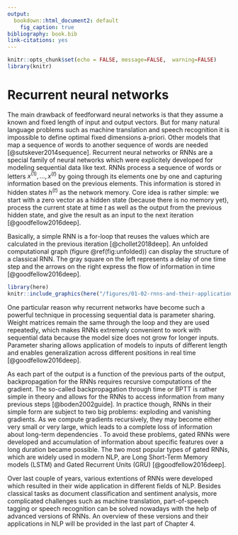 ```yaml
---
output:
  bookdown::html_document2: default
    fig_caption: true
bibliography: book.bib
link-citations: yes
---
```


```r
knitr::opts_chunk$set(echo = FALSE, message=FALSE,  warning=FALSE)
library(knitr)
```

# Recurrent neural networks

The main drawback of feedforward neural networks is that they assume a known and fixed length of input and output vectors. But for many natural language problems such as machine translation and speech recognition it is impossible to define optimal fixed dimensions a-priori. Other models that map a sequence of words to another sequence of words are needed [@sutskever2014sequence]. Recurrent neural networks or RNNs are a special family of neural networks which were explicitely developed for modeling sequential data like text. RNNs process a sequence of words or letters $x^{(1)}, ..., x^{(t)}$ by going through its elements one by one and capturing information based on the previous elements. This information is stored in hidden states $h^{(t)}$ as the network memory. Core idea is rather simple: we start with a zero vector as a hidden state (because there is no memory yet), process the current state at time $t$ as well as the output from the previous hidden state, and give the result as an input to the next iteration [@goodfellow2016deep]. 

Basically, a simple RNN is a for-loop that reuses the values which are calculated in the previous iteration [@chollet2018deep]. An unfolded computational graph (figure \@ref(fig:unfolded)) can display the structure of a classical RNN. The gray square on the left represents a delay of one time step and the arrows on the right express the flow of information in time [@goodfellow2016deep]. 

```r

library(here)
knitr::include_graphics(here("/figures/01-02-rnns-and-their-applications-in-nlp/01_intro_folded_and_unfolded_graph.png"))
```

One particular reason why recurrent networks have become such a powerful technique in processing sequential data is parameter sharing. Weight matrices remain the same through the loop and they are used repeatedly, which makes RNNs extremely convenient to work with sequential data because the model size does not grow for longer inputs. Parameter sharing allows application of models to inputs of different length and enables generalization across different positions in real time [@goodfellow2016deep].

As each part of the output is a function of the previous parts of the output, backpropagation for the RNNs requires recursive computations of the gradient. The so-called backpropagation through time or BPTT is rather simple in theory and allows for the RNNs to access information from many previous steps [@boden2002guide]. In practice though, RNNs in their simple form are subject to two big problems: exploding and vanishing gradients. As we compute gradients recursively, they may become either very small or very large, which leads to a complete loss of information about long-term dependencies . To avoid these problems, gated RNNs were developed and accumulation of information about specific features over a long duration became possible. The two most popular types of gated RNNs, which are widely used in modern NLP, are Long Short-Term Memory models (LSTM) and Gated Recurrent Units (GRU) [@goodfellow2016deep].

Over last couple of years, various extentions of RNNs were developed which resulted in their wide application in different fields of NLP. Besides classical tasks as document classification and sentiment analysis, more complicated challenges such as machine translation, part-of-speech tagging or speech recognition can be solved nowadays with the help of advanced versions of RNNs. An overview of these versions and their applications in NLP will be provided in the last part of Chapter 4.

